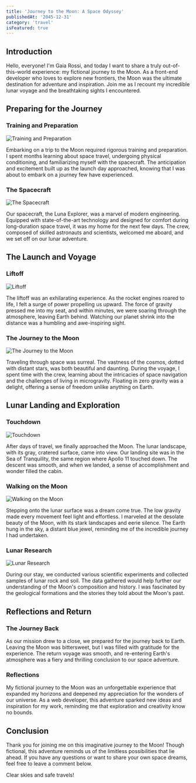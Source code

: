 ```yaml
---
title: 'Journey to the Moon: A Space Odyssey'
publishedAt: '2045-12-31'
category: 'travel'
isFeatured: true
---
```


## Introduction

Hello, everyone! I'm Gaia Rossi, and today I want to share a truly out-of-this-world experience: my fictional journey to the Moon. As a front-end developer who loves to explore new frontiers, the Moon was the ultimate destination for adventure and inspiration. Join me as I recount my incredible lunar voyage and the breathtaking sights I encountered.

## Preparing for the Journey

### Training and Preparation

![Training and Preparation](/images/moon/1.jpg "Training and Preparation")

Embarking on a trip to the Moon required rigorous training and preparation. I spent months learning about space travel, undergoing physical conditioning, and familiarizing myself with the spacecraft. The anticipation and excitement built up as the launch day approached, knowing that I was about to embark on a journey few have experienced.

### The Spacecraft

![The Spacecraft](/images/moon/2.jpg "The Spacecraft")

Our spacecraft, the Luna Explorer, was a marvel of modern engineering. Equipped with state-of-the-art technology and designed for comfort during long-duration space travel, it was my home for the next few days. The crew, composed of skilled astronauts and scientists, welcomed me aboard, and we set off on our lunar adventure.

## The Launch and Voyage

### Liftoff

![Liftoff](/images/moon/3.jpg "Liftoff")

The liftoff was an exhilarating experience. As the rocket engines roared to life, I felt a surge of power propelling us upward. The force of gravity pressed me into my seat, and within minutes, we were soaring through the atmosphere, leaving Earth behind. Watching our planet shrink into the distance was a humbling and awe-inspiring sight.

### The Journey to the Moon

![The Journey to the Moon](/images/moon/4.jpg "The Journey to the Moon")

Traveling through space was surreal. The vastness of the cosmos, dotted with distant stars, was both beautiful and daunting. During the voyage, I spent time with the crew, learning about the intricacies of space navigation and the challenges of living in microgravity. Floating in zero gravity was a delight, offering a sense of freedom unlike anything on Earth.

## Lunar Landing and Exploration

### Touchdown

![Touchdown](/images/moon/5.jpg "Touchdown")

After days of travel, we finally approached the Moon. The lunar landscape, with its gray, cratered surface, came into view. Our landing site was in the Sea of Tranquility, the same region where Apollo 11 touched down. The descent was smooth, and when we landed, a sense of accomplishment and wonder filled the cabin.

### Walking on the Moon

![Walking on the Moon](/images/moon/6.jpg "Walking on the Moon")

Stepping onto the lunar surface was a dream come true. The low gravity made every movement feel light and effortless. I marveled at the desolate beauty of the Moon, with its stark landscapes and eerie silence. The Earth hung in the sky, a distant blue jewel, reminding me of the incredible journey I had undertaken.

### Lunar Research

![Lunar Research](/images/moon/7.jpg "Lunar Research")

During our stay, we conducted various scientific experiments and collected samples of lunar rock and soil. The data gathered would help further our understanding of the Moon's composition and history. I was fascinated by the geological formations and the stories they told about the Moon's past.

## Reflections and Return

### The Journey Back

As our mission drew to a close, we prepared for the journey back to Earth. Leaving the Moon was bittersweet, but I was filled with gratitude for the experience. The return voyage was smooth, and re-entering Earth's atmosphere was a fiery and thrilling conclusion to our space adventure.

### Reflections

My fictional journey to the Moon was an unforgettable experience that expanded my horizons and deepened my appreciation for the wonders of our universe. As a web developer, this adventure sparked new ideas and inspiration for my work, reminding me that exploration and creativity know no bounds.

## Conclusion

Thank you for joining me on this imaginative journey to the Moon! Though fictional, this adventure reminds us of the limitless possibilities that lie ahead. If you have any questions or want to share your own space dreams, feel free to leave a comment below.

Clear skies and safe travels!
